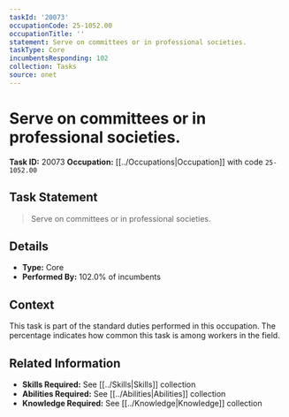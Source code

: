 ```yaml
---
taskId: '20073'
occupationCode: 25-1052.00
occupationTitle: ''
statement: Serve on committees or in professional societies.
taskType: Core
incumbentsResponding: 102
collection: Tasks
source: onet
---
```

# Serve on committees or in professional societies.

**Task ID:** 20073
**Occupation:** [[../Occupations|Occupation]] with code `25-1052.00`

## Task Statement

> Serve on committees or in professional societies.

## Details

- **Type:** Core
- **Performed By:** 102.0% of incumbents

## Context

This task is part of the standard duties performed in this occupation. The percentage indicates how common this task is among workers in the field.

## Related Information

- **Skills Required:** See [[../Skills|Skills]] collection
- **Abilities Required:** See [[../Abilities|Abilities]] collection
- **Knowledge Required:** See [[../Knowledge|Knowledge]] collection
